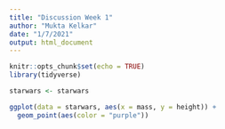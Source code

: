 ```yaml
---
title: "Discussion Week 1"
author: "Mukta Kelkar"
date: "1/7/2021"
output: html_document
---
```


```r
knitr::opts_chunk$set(echo = TRUE)
library(tidyverse)
```


```r
starwars <- starwars

ggplot(data = starwars, aes(x = mass, y = height)) +
  geom_point(aes(color = "purple"))
```

